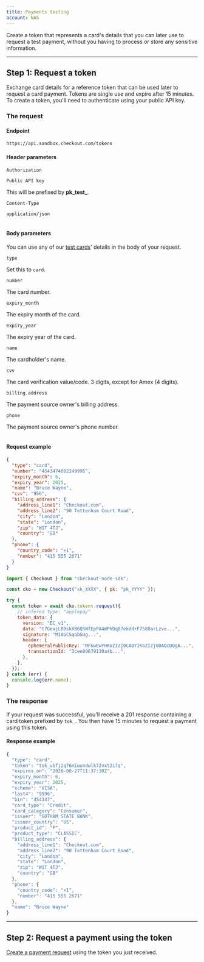 ```yaml
---
title: Payments testing
account: NAS
---
```


Create a token that represents a card's details that you can later use to request a test payment, without you having to process or store any sensitive information.

---

## Step 1: Request a token

Exchange card details for a reference token that can be used later to request a card payment. Tokens are single use and expire after 15 minutes. To create a token, you'll need to authenticate using your public API key.

### The request

#### Endpoint

<tabs>
<tab title="Sandbox">
<LineCodeWrapper type="post">

`https://api.sandbox.checkout.com/tokens`

</LineCodeWrapper>
</tab>
</tabs>

#### Header parameters

<Table>
<TableHead headers={['Header', 'Value']} />
<TableBody>
<TableRow>
<TableCell>

`Authorization`

<StatusTag type="required" />
</TableCell>
<TableCell>

`Public API key`

<InfoBox>

This will be prefixed by **pk_test_**.

</InfoBox>
</TableCell>
</TableRow>
<TableRow>
<TableCell>

`Content-Type`

<StatusTag type="required" />
</TableCell>
<TableCell>

`application/json`

</TableCell>
</TableRow>
</TableBody>
</Table>

#### Body parameters

<TipBox variant="success">

You can use any of our [test cards](/testing/test-cards)' details in the body of your request.

</TipBox>

<Table>
<TableHead headers={['Field name', 'Description']} />
<TableBody>
<TableRow>
<TableCell>

`type`

<StatusTag type="required" />
<TypeTag type="string" />
</TableCell>
<TableCell>

Set this to `card`.

</TableCell>
</TableRow>
<TableRow>
<TableCell>

`number`

<StatusTag type="required" />
<TypeTag type="string" />
</TableCell>
<TableCell>

The card number.

</TableCell>
</TableRow>
<TableRow>
<TableCell>

`expiry_month`

<StatusTag type="required" />
<TypeTag type="integer" />
</TableCell>
<TableCell>

The expiry month of the card.

</TableCell>
</TableRow>
<TableRow>
<TableCell>

`expiry_year`

<StatusTag type="required" />
<TypeTag type="integer" />
</TableCell>
<TableCell>

The expiry year of the card.

</TableCell>
</TableRow>
<TableRow>
<TableCell>

`name`

<StatusTag type="optional" />
<TypeTag type="string" />
</TableCell>
<TableCell>

The cardholder's name.

</TableCell>
</TableRow>
<TableRow>
<TableCell>

`cvv`

<StatusTag type="optional" />
<TypeTag type="string" />
</TableCell>
<TableCell>

The card verification value/code. 3 digits, except for Amex (4 digits).

</TableCell>
</TableRow>
<TableRow>
<TableCell>

`billing.address`

<StatusTag type="optional" />
<TypeTag type="object" />
</TableCell>
<TableCell>

The payment source owner's billing address.

</TableCell>
</TableRow>
<TableRow>
<TableCell>

`phone`

<StatusTag type="optional" />
<TypeTag type="object" />
</TableCell>
<TableCell>

The payment source owner's phone number.

</TableCell>
</TableRow>
</TableBody>
</Table>

#### Request example

<tabs>
<tab title="Payload" active>

```json withBorder=false
{
  "type": "card",
  "number": "4543474002249996",
  "expiry_month": 6,
  "expiry_year": 2025,
  "name": "Bruce Wayne",
  "cvv": "956",
  "billing_address": {
    "address_line1": "Checkout.com",
    "address_line2": "90 Tottenham Court Road",
    "city": "London",
    "state": "London",
    "zip": "W1T 4TJ",
    "country": "GB"
  },
  "phone": {
    "country_code": "+1",
    "number": "415 555 2671"
  }
}
```

</tab>
<tab title="Node.js (Beta)">

```javascript withBorder=false
import { Checkout } from "checkout-node-sdk";

const cko = new Checkout("sk_XXXX", { pk: "pk_YYYY" });

try {
  const token = await cko.tokens.request({
    // infered type: "applepay"
    token_data: {
      version: "EC_v1",
      data: "t7GeajLB9skXB6QSWfEpPA4WPhDqB7ekdd+F7588arLzve...",
      signature: "MIAGCSqGbGUg...",
      header: {
        ephemeralPublicKey: "MFkwEwYHKoZIzj0CAQYIKoZIzj0DAQcDQgA...",
        transactionId: "3cee89679130a4b...",
      },
    },
  });
} catch (err) {
  console.log(err.name);
}
```

</tab>
</tabs>

### The response

If your request was successful, you'll receive a 201 response containing a card token prefixed by `tok_`. You then have 15 minutes to request a payment using this token.

#### Response example

```javascript
{
  "type": "card",
  "token": "tok_ubfj2q76miwundwlk72vxt2i7q",
  "expires_on": "2020-08-27T11:37:30Z",
  "expiry_month": 6,
  "expiry_year": 2025,
  "scheme": "VISA",
  "last4": "9996",
  "bin": "454347",
  "card_type": "Credit",
  "card_category": "Consumer",
  "issuer": "GOTHAM STATE BANK",
  "issuer_country": "US",
  "product_id": "F",
  "product_type": "CLASSIC",
  "billing_address": {
    "address_line1": "Checkout.com",
    "address_line2": "90 Tottenham Court Road",
    "city": "London",
    "state": "London",
    "zip": "W1T 4TJ",
    "country": "GB"
  },
  "phone": {
    "country_code": "+1",
    "number": "415 555 2671"
  },
  "name": "Bruce Wayne"
}
```

---

## Step 2: Request a payment using the token

[Create a payment request](/payments/accept-payments/request-a-payment#Using_a_token) using the token you just received.

